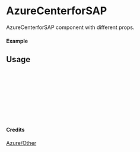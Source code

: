 
<Meta of={AzureCenterforSAP} title="Azure/Other/AzureCenterforSAP" />

# AzureCenterforSAP

AzureCenterforSAP component with different props.

#### Example

<Canvas of={AzureCenterforSAP.Primary} />

## Usage

```ts
import { AzureCenterforSAP } from "yadl-ui";

const Example = () => {
  return (
      <AzureCenterforSAP />
  );
};

export default Example;
```

#### Credits
[Azure/Other](https://learn.microsoft.com/en-us/azure/architecture/icons/)
